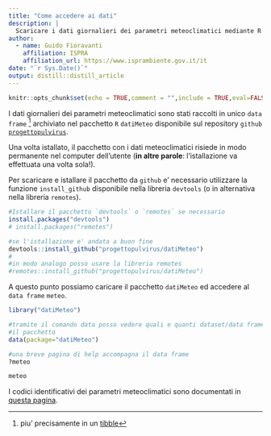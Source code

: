 ```yaml
---
title: "Come accedere ai dati"
description: |
  Scaricare i dati giornalieri dei parametri meteoclimatici mediante R
author:
  - name: Guido Fioravanti 
    affiliation: ISPRA
    affiliation_url: https://www.isprambiente.gov.it/it
date: "`r Sys.Date()`"
output: distill::distill_article
---
```


```r
knitr::opts_chunk$set(echo = TRUE,comment = "",include = TRUE,eval=FALSE)
```

I dati giornalieri dei parametri meteoclimatici sono stati raccolti in unico `data frame` ^[piu' precisamente in un [tibble](https://cran.r-project.org/web/packages/tibble/vignettes/tibble.html)] archiviato nel pacchetto `R` `datiMeteo` disponibile sul repository `github` [`progettopulvirus`](https://github.com/progettopulvirus/datiMeteo). 

Una volta istallato, il pacchetto con i dati meteoclimatici risiede in modo permanente nel computer dell'utente (**in altre parole**: l'istallazione va effettuata una volta sola!).

Per scaricare e istallare il pacchetto da `github` e' necessario utilizzare la funzione `install_github` disponibile nella libreria `devtools` (o in alternativa nella libreria `remotes`). 

```r
#Istallare il pacchetto `devtools` o `remotes` se necessario
install.packages("devtools")
# install.packages("remotes")

#se l'istallazione e' andata a buon fine
devtools::install_github("progettopulvirus/datiMeteo")
#
#in modo analogo posso usare la libreria remotes
#remotes::install_github("progettopulvirus/datiMeteo")
```

A questo punto possiamo caricare il pacchetto `datiMeteo` ed accedere al `data frame` `meteo`.

```r
library("datiMeteo")

#tramite il comando data posso vedere quali e quanti dataset/data frame fornisce
#il pacchetto
data(package="datiMeteo")

#una breve pagina di help accompagna il data frame
?meteo

meteo
```

I codici identificativi dei parametri meteoclimatici sono documentati in [questa pagina](parametri.html).